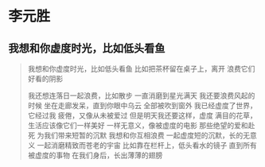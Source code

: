 # 李元胜

## 我想和你虚度时光，比如低头看鱼

> 我想和你虚度时光，比如低头看鱼
> 比如把茶杯留在桌子上，离开
> 浪费它们好看的阴影
> 
> 我还想连落日一起浪费，比如散步
> 一直消磨到星光满天
> 我还要浪费风起的时候
> 坐在走廊发呆，直到你眼中乌云
> 全部被吹到窗外
> 我已经虚度了世界，它经过我
> 疲倦，又像从未被爱过
> 但是明天我还要这样，虚度
> 满目的花草，生活应该像它们一样美好
> 一样无意义，像被虚度的电影
> 那些绝望的爱和赴死
> 为我们带来短暂的沉默
> 我想和你互相浪费
> 一起虚度短的沉默，长的无意义
> 一起消磨精致而苍老的宇宙
> 比如靠在栏杆上，低头看水的镜子
> 直到所有被虚度的事物
> 在我们身后，长出薄薄的翅膀





